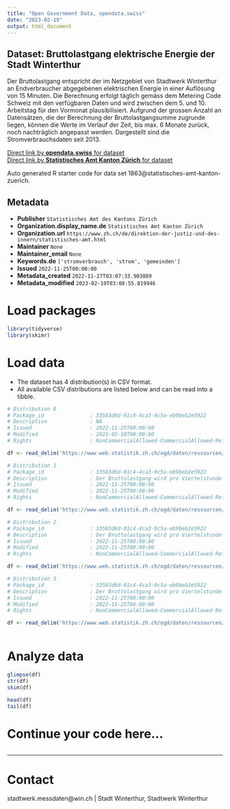 ```yaml
---
title: "Open Government Data, opendata.swiss"
date: "2023-02-19"
output: html_document
---
```


## Dataset: Bruttolastgang elektrische Energie der Stadt Winterthur

Der Bruttolastgang entspricht der im Netzgebiet von Stadtwerk Winterthur an Endverbraucher abgegebenen elektrischen Energie in einer Auflösung von 15 Minuten. Die Berechnung erfolgt täglich gemäss dem Metering Code Schweiz mit den verfügbaren Daten und wird zwischen dem 5. und 10. Arbeitstag für den Vormonat plausibilisiert. Aufgrund der grossen Anzahl an Datensätzen, die der Berechnung der Bruttolastgangsumme zugrunde liegen, können die Werte im Verlauf der Zeit, bis max. 6 Monate zurück, noch nachträglich angepasst werden. Dargestellt sind die Stromverbrauchsdaten seit 2013.


[Direct link by **opendata.swiss** for dataset](https://opendata.swiss/de/dataset/bruttolastgang-elektrische-energie-der-stadt-winterthur)<br>
[Direct link by **Statistisches Amt Kanton Zürich** for dataset]()

Auto generated R starter code for data set 1863@statistisches-amt-kanton-zuerich.

## Metadata

- **Publisher** `Statistisches Amt des Kantons Zürich`
- **Organization.display_name.de** `Statistisches Amt Kanton Zürich`
- **Organization.url** `https://www.zh.ch/de/direktion-der-justiz-und-des-innern/statistisches-amt.html`
- **Maintainer** `None`
- **Maintainer_email** `None`
- **Keywords.de** `['stromverbrauch', 'strom', 'gemeinden']`
- **Issued** `2022-11-25T00:00:00`
- **Metadata_created** `2022-11-27T03:07:33.903889`
- **Metadata_modified** `2023-02-19T03:08:55.819946`


# Load packages

```r

library(tidyverse)
library(skimr)

```

# Load data

-   The dataset has 4 distribution(s) in CSV format.
-   All available CSV distributions are listed below and can be read into a tibble.

```r

# Distribution 0
# Package_id               : 33583d6d-01c4-4ca3-9c5a-eb9beb2e5922
# Description              : NA
# Issued                   : 2022-11-25T00:00:00
# Modified                 : 2023-02-18T00:00:00
# Rights                   : NonCommercialAllowed-CommercialAllowed-ReferenceNotRequired

df <- read_delim('https://www.web.statistik.zh.ch/ogd/daten/ressourcen/KTZH_00001863_00003562.csv')

# Distribution 1
# Package_id               : 33583d6d-01c4-4ca3-9c5a-eb9beb2e5922
# Description              : Der Bruttolastgang wird pro Viertelstunde in Kilowattstunden zusammengefasst.
# Issued                   : 2022-11-25T00:00:00
# Modified                 : 2022-11-25T00:00:00
# Rights                   : NonCommercialAllowed-CommercialAllowed-ReferenceNotRequired

df <- read_delim('https://www.web.statistik.zh.ch/ogd/daten/ressourcen/KTZH_00001863_00003564.csv')

# Distribution 2
# Package_id               : 33583d6d-01c4-4ca3-9c5a-eb9beb2e5922
# Description              : Der Bruttolastgang wird pro Viertelstunde in Kilowattstunden zusammengefasst.
# Issued                   : 2022-11-25T00:00:00
# Modified                 : 2022-11-25T00:00:00
# Rights                   : NonCommercialAllowed-CommercialAllowed-ReferenceNotRequired

df <- read_delim('https://www.web.statistik.zh.ch/ogd/daten/ressourcen/KTZH_00001863_00003561.csv')

# Distribution 3
# Package_id               : 33583d6d-01c4-4ca3-9c5a-eb9beb2e5922
# Description              : Der Bruttolastgang wird pro Viertelstunde in Kilowattstunden zusammengefasst.
# Issued                   : 2022-11-25T00:00:00
# Modified                 : 2022-11-25T00:00:00
# Rights                   : NonCommercialAllowed-CommercialAllowed-ReferenceNotRequired

df <- read_delim('https://www.web.statistik.zh.ch/ogd/daten/ressourcen/KTZH_00001863_00003563.csv')



```

# Analyze data

```r

glimpse(df)
str(df)
skim(df)

head(df)
tail(df)

```

# Continue your code here...

```r

```

------------------------------------------------------------------------

# Contact

stadtwerk.messdaten@win.ch | Stadt Winterthur, Stadtwerk Winterthur
